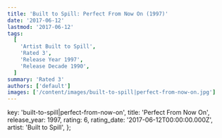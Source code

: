 ```yaml
---
title: 'Built to Spill: Perfect From Now On (1997)'
date: '2017-06-12'
lastmod: '2017-06-12'
tags:
  [
    'Artist Built to Spill',
    'Rated 3',
    'Release Year 1997',
    'Release Decade 1990',
  ]
summary: 'Rated 3'
authors: ['default']
images: ['/content/images/built-to-spill|perfect-from-now-on.jpg']
---
```


  key: 'built-to-spill|perfect-from-now-on',
  title: 'Perfect From Now On',
  release_year: 1997,
  rating: 6,
  rating_date: '2017-06-12T00:00:00.000Z',
  artist: 'Built to Spill',
};

<MusicRating data={data} />
